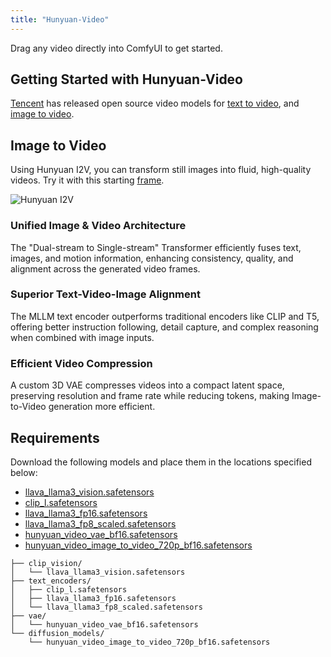 ```yaml
---
title: "Hunyuan-Video"
---
```


<Tip>
Drag any video directly into ComfyUI to get started.
</Tip>

## Getting Started with Hunyuan-Video

[Tencent](https://huggingface.co/tencent) has released open source video models for [text to video](https://github.com/Tencent/HunyuanVideo), and [image to video](https://github.com/Tencent/HunyuanVideo-I2V).

## Image to Video

Using Hunyuan I2V, you can transform still images into fluid, high-quality videos. Try it with this starting [frame](https://raw.githubusercontent.com/Comfy-Org/example_workflows/refs/heads/main/hunyuan-video/i2v/robot-ballet.png).

<img src="https://raw.githubusercontent.com/Comfy-Org/example_workflows/refs/heads/main/hunyuan-video/i2v/robot.webp" alt="Hunyuan I2V" />



### Unified Image & Video Architecture

The "Dual-stream to Single-stream" Transformer efficiently fuses text, images, and motion information, enhancing consistency, quality, and alignment across the generated video frames.

### Superior Text-Video-Image Alignment

The MLLM text encoder outperforms traditional encoders like CLIP and T5, offering better instruction following, detail capture, and complex reasoning when combined with image inputs.

### Efficient Video Compression

A custom 3D VAE compresses videos into a compact latent space, preserving resolution and frame rate while reducing tokens, making Image-to-Video generation more efficient.

## Requirements

Download the following models and place them in the locations specified below:
- [llava_llama3_vision.safetensors](https://huggingface.co/Comfy-Org/HunyuanVideo_repackaged/resolve/main/split_files/clip_vision/llava_llama3_vision.safetensors?download=true)
- [clip_l.safetensors](https://huggingface.co/Comfy-Org/HunyuanVideo_repackaged/resolve/main/split_files/text_encoders/clip_l.safetensors?download=true)
- [llava_llama3_fp16.safetensors](https://huggingface.co/Comfy-Org/HunyuanVideo_repackaged/resolve/main/split_files/text_encoders/llava_llama3_fp16.safetensors?download=true)
- [llava_llama3_fp8_scaled.safetensors](https://huggingface.co/Comfy-Org/HunyuanVideo_repackaged/resolve/main/split_files/text_encoders/llava_llama3_fp8_scaled.safetensors?download=true)
- [hunyuan_video_vae_bf16.safetensors](https://huggingface.co/Comfy-Org/HunyuanVideo_repackaged/resolve/main/split_files/vae/hunyuan_video_vae_bf16.safetensors?download=true)
- [hunyuan_video_image_to_video_720p_bf16.safetensors](https://huggingface.co/Comfy-Org/HunyuanVideo_repackaged/resolve/main/split_files/diffusion_models/hunyuan_video_image_to_video_720p_bf16.safetensors?download=true)

```
├── clip_vision/
│   └── llava_llama3_vision.safetensors
├── text_encoders/
│   ├── clip_l.safetensors
│   ├── llava_llama3_fp16.safetensors
│   └── llava_llama3_fp8_scaled.safetensors
├── vae/
│   └── hunyuan_video_vae_bf16.safetensors
└── diffusion_models/
    └── hunyuan_video_image_to_video_720p_bf16.safetensors
```
